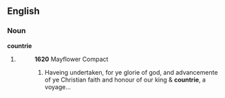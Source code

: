 ==English==

===Noun===
'''countrie'''

# {{archaic}} {{alternative spelling of|[[country]]}}
#:'''1620''' Mayflower Compact
#:# Haveing undertaken, for ye glorie of god, and advancemente of ye Christian faith and honour of our king & '''countrie''', a voyage...
